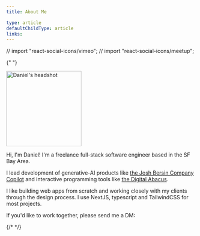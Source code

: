 ```yaml
---
title: About Me

type: article
defaultChildType: article
links:
---
```


// import "react-social-icons/vimeo";
// import "react-social-icons/meetup";

{" "}

<Image
  src="/headshot.jpg"
  width="200"
  height="200"
  alt="Daniel's headshot"
  className="rounded-full self-center"
/>

Hi, I'm Daniel! I'm a freelance full-stack software engineer based in the SF Bay Area.

I lead development of generative-AI products like [the Josh Bersin Company Copilot](/projects/josh-bersin-company) and interactive programming tools like [the Digital Abacus](/projects/digital-abacus).

I like building web apps from scratch and working closely with my clients through the design process. I use NextJS, typescript and TailwindCSS for most projects.

If you'd like to work together, please send me a DM:

<div className="flex flex-row justify-center space-x-4">
  <SocialIcon url="https://twitter.com/dnsosebee" />
  <SocialIcon url="https://www.linkedin.com/in/danielsosebee/" />
  <SocialIcon url="https://github.com/dnsosebee" />
  {/* <SocialIcon url="https://humanprogramming.substack.com/" /> */}
</div>
